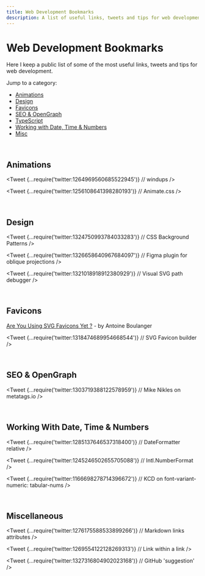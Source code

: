 ```yaml
---
title: Web Development Bookmarks
description: A list of useful links, tweets and tips for web development
---
```



# Web Development Bookmarks

Here I keep a public list of some of the most useful links, tweets and tips
for web development.

Jump to a category:

- [Animations](#animations)
- [Design](#design)
- [Favicons](#favicons)
- [SEO & OpenGraph](#seo--opengraph)
- [TypeScript](#typescript)
- [Working with Date, Time & Numbers](#working-with-date-time--numbers)
- [Misc](#miscellaneous)

<br />

## Animations

<Tweet
  {...require('twitter:1264969560685522945')} // windups
/>

<Tweet
  {...require('twitter:1256108641398280193')} // Animate.css
/>

<br />

## Design

<Tweet
  {...require('twitter:1324750993784033283')} // CSS Background Patterns
/>

<Tweet
  {...require('twitter:1326658640967684097')} // Figma plugin for oblique projections
/>

<Tweet
  {...require('twitter:1321018918912380929')} // Visual SVG path debugger
/>

<br />

## Favicons

[Are You Using SVG Favicons Yet ?](https://medium.com/swlh/are-you-using-svg-favicons-yet-a-guide-for-modern-browsers-836a6aace3df) - by Antoine Boulanger

<Tweet
  {...require('twitter:1318474689954668544')} // SVG Favicon builder
/>

<br />

## SEO & OpenGraph

<Tweet
  {...require('twitter:1303719388122578959')} // Mike Nikles on metatags.io
/>

<br />

## Working With Date, Time & Numbers

<Tweet
  {...require('twitter:1285137646537318400')} // DateFormatter relative
/>

<Tweet
  {...require('twitter:1245246502655705088')} // Intl.NumberFormat
/>

<Tweet
  {...require('twitter:1166698278714396672')} // KCD on font-variant-numeric: tabular-nums
/>

<br />

## Miscellaneous

<Tweet
  {...require('twitter:1276175588533899266')} // Markdown links attributes
/>

<Tweet
  {...require('twitter:1269554122128269313')} // Link within a link
/>

<Tweet
  {...require('twitter:1327316804902023168')} // GitHub 'suggestion'
/>

<br />
